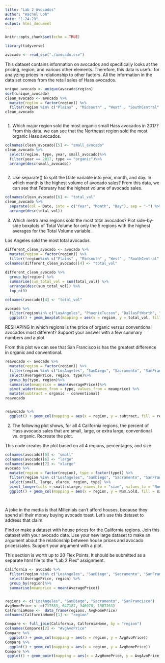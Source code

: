 ```yaml
---
title: "Lab 2 Avocados"
author: "Rachel Loh"
date: "1-24-20"
output: html_document
---
```


```r
knitr::opts_chunk$set(echo = TRUE)
```

```r
library(tidyverse)
```

```r
avocado <- read_csv("./avocado.csv")
```
This dataset contains information on avocados and specifically looks at the pricing, region, and various other elements. Therefore, this data is useful for analyzing prices in relationship to other factors.  All the information in the data set comes from the retail sales of Hass avocados.  

```r
  
unique_avocado <- unique(avocado$region)
sort(unique_avocado)
clean_avocado <- avocado %>%
  mutate(region = factor(region)) %>%
  filter(region %in% c("Plains" , "Midsouth" , "West" , "SouthCentral" , "Southeast" , "Northeast" , "GreatLakes" , "SouthWest" , "WestTexNewMexico", "NorthernNewEngland")) 
clean_avocado



```
1. Which major region sold the most organic small Hass avocados in 2017?
From this data, we can see that the Northeast region sold the most organic Hass avocados.
```r
colnames(clean_avocado)[5] <- "small_avocado"
clean_avocado %>%
  select(region, type, year, small_avocado)%>%
  filter(year == 2017, type == "organic")%>% 
  arrange(desc(small_avocado))
  
```
2. Use separate() to split the Date variable into year, month, and day. In which month is the highest volume of avocado sales?
From this data, we can see that February had the highest volume of avocado sales.
```r
colnames(clean_avocado)[6] <- "total_vol"
clean_avocado %>%
  separate(col = Date, into = c("Year", "Month", "Day"), sep = "-") %>%
  arrange(desc(total_vol))
```
3. Which metro area regions sold the most total avocados? Plot side-by-side boxplots of Total Volume for only the 5 regions with the highest averages for the Total Volume variable.

Los Angeles sold the most total avocados.

```r

different_clean_avocado <- avocado %>%
  mutate(region = factor(region)) %>%
  filter(!region%in% c("Plains" , "Midsouth" , "West" , "SouthCentral" , "Southeast" , "Northeast" , "GreatLakes" , "SouthWest" , "WestTexNewMexico", "NorthernNewEngland", "TotalUS", "California", "NewYork"))
colnames(different_clean_avocado)[4] <- "total_vol"
  
different_clean_avocado %>% 
  group_by(region) %>%
  summarise(sum_total_vol = sum(total_vol)) %>%
  arrange(desc(sum_total_vol)) %>%
  top_n(5)

colnames(avocado)[4] <- "total_vol"

avocado %>%
  filter(region%in% c("LosAngeles", "PhoenixTucson", "DallasFtWorth", "Houston", "BaltimoreWashington")) %>%
  ggplot() + geom_boxplot(mapping = aes(x = region, y = total_vol, fill = region))
```


RESHAPING
In which regions is the price of organic versus conventional avocados most different? Support your answer with a few summary numbers and a plot.

From this plot we can see that San Francisco is has the greatest difference in organic and conventional.  
```r
reavocado <- avocado %>%
  mutate(region = factor(region)) %>%
  filter(region %in% c("LosAngeles", "SanDiego", "Sacramento", "SanFrancisco")) %>%
  select(AveragePrice, region, type)%>%
  group_by(type, region)%>%
  summarise(meanprice = mean(AveragePrice))%>%
  pivot_wider(names_from = type, values_from = meanprice) %>%
  mutate(subtract = organic - conventional)
reavocado


reavocado %>%
  ggplot() + geom_col(mapping = aes(x = region, y = subtract, fill = region))

```
2. The following plot shows, for all 4 California regions, the percent of Hass avocado sales that are small, large, or extra large; conventional vs. organic. Recreate the plot.

This code creates the plot based on all 4 regions, percentages, and size.

```r
colnames(avocado)[5] <- "small"
colnames(avocado)[6] <- "large"
colnames(avocado)[7] <- "xlarge"
avocado %>%
  mutate(region = factor(region), type = factor(type)) %>%
  filter(region %in% c("LosAngeles", "SanDiego", "Sacramento", "SanFrancisco")) %>% 
  select(small, large, xlarge, region, type) %>%
  pivot_longer(cols = small:xlarge, names_to = "size", values_to = "Num.Sold") %>%
  ggplot() + geom_col(mapping = aes(x = region, y = Num.Sold, fill = size), position = "fill") + facet_wrap(~type)
  
  
```

A joke in the media is that Millenials can’t afford houses, because they spend all their money buying avocado toast. Let’s use this dataset to address that claim.

Find or make a dataset with house prices for the California regions. Join this dataset with your avocado data. Use your new large dataset to make an argument about the relationship between house prices and avocado prices/sales. Support your argument with a plot.

This section is worth up to 20 Flex Points. It should be submitted as a separate html file to the “Lab 2 Flex” assignment.
```r
California <- avocado %>%
  filter(region %in% c("LosAngeles", "SanDiego", "Sacramento", "SanFrancisco")) %>%
  select(AveragePrice, region) %>%
  group_by(region)%>%
  summarise(meanprice = mean(AveragePrice))


regions <- c("LosAngeles", "SanDiego", "Sacramento", "SanFrancisco")
AvgHomePrice <- c(717583, 647187, 346970, 1387263)
CalforniaHome <-  data_frame(regions, AvgHomePrice)
colnames(CalforniaHome)[1] <- "region"

Compare <- full_join(California, CalforniaHome, by = "region")
colnames(Compare)[2] <- "AvgAvoPrice"
Compare %>%
  ggplot() + geom_col(mapping = aes(x = region, y = AvgAvoPrice))
Compare %>%
  ggplot() + geom_col(mapping = aes(x = region, y = AvgHomePrice))
Compare %>%
 ggplot() + geom_point(mapping = aes(x = AvgHomePrice, y = AvgAvoPrice)) + ggtitle("Comparing Avg Avocado Price and Avg Home Price")
  
  
```

